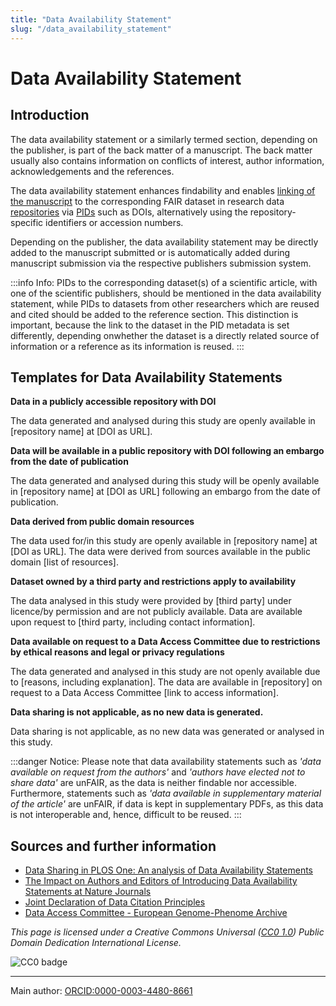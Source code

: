 ```yaml
---
title: "Data Availability Statement"
slug: "/data_availability_statement"
---
```


# Data Availability Statement

## Introduction

The data availability statement or a similarly termed section, depending on the publisher, is part of the back matter of a manuscript. The back matter usually also contains information on conflicts of interest, author information, acknowledgements and the references.

The data availability statement enhances findability and enables [linking of the manuscript](/docs/best_practice/#how-to-use-dataset-pids-in-scientific-articles) to the corresponding FAIR dataset in research data [repositories](/docs/repositories) via [PIDs](/docs/pid) such as DOIs, alternatively using the repository-specific identifiers or accession numbers.

Depending on the publisher, the data availability statement may be directly added to the manuscript submitted or is automatically added during manuscript submission via the respective publishers submission system.

:::info Info:
PIDs to the corresponding dataset(s) of a scientific article, with one of the scientific publishers, should be mentioned in the data availability statement, while PIDs to datasets from other researchers which are reused and cited should be added to the reference section. This distinction is important, because the link to the dataset in the PID metadata is set differently, depending onwhether the dataset is a directly related source of information or a reference as its information is reused.
:::

## Templates for Data Availability Statements

<strong>Data in a publicly accessible repository with DOI</strong>

The data generated and analysed during this study are openly available in [repository name] at [DOI as URL].

<strong>
	Data will be available in a public repository with DOI following an embargo
	from the date of publication
</strong>

The data generated and analysed during this study will be openly available in [repository name] at [DOI as URL] following an embargo from the date of publication.

<strong>Data derived from public domain resources</strong>

The data used for/in this study are openly available in [repository name] at [DOI as URL]. The data were derived from sources available in the public domain [list of resources].

<strong>
	Dataset owned by a third party and restrictions apply to availability
</strong>

The data analysed in this study were provided by [third party] under licence/by permission and are not publicly available. Data are available upon request to [third party, including contact information].

<strong>
	Data available on request to a Data Access Committee due to restrictions by
	ethical reasons and legal or privacy regulations
</strong>

The data generated and analysed in this study are not openly available due to [reasons, including explanation]. The data are available in [repository] on request to a Data Access Committee [link to access information].

<strong>Data sharing is not applicable, as no new data is generated.</strong>

Data sharing is not applicable, as no new data was generated or analysed in this study.

:::danger Notice:
Please note that data availability statements such as _'data available on request from the authors'_ and _'authors have elected not to share data'_ are unFAIR, as the data is neither findable nor accessible. Furthermore, statements such as _'data available in supplementary material of the article'_ are unFAIR, if data is kept in supplementary PDFs, as this data is not interoperable and, hence, difficult to be reused.
:::

## Sources and further information

- [Data Sharing in PLOS One: An analysis of Data Availability Statements](https://doi.org/10.1371/journal.pone.0194768)
- [The Impact on Authors and Editors of Introducing Data Availability Statements at Nature Journals](https://doi.org/10.2218/ijdc.v13i1.614)
- [Joint Declaration of Data Citation Principles](https://doi.org/10.25490/a97f-egyk)
- [Data Access Committee - European Genome-Phenome Archive ](https://ega-archive.org/submission/data_access_committee)

*This page is licensed under a Creative Commons Universal ([CC0 1.0](https://creativecommons.org/publicdomain/zero/1.0/deed.en)) Public Domain Dedication International License.*

![CC0 badge](https://licensebuttons.net/l/zero/1.0/88x31.png)

---

Main author: [ORCID:0000-0003-4480-8661](https://orcid.org/0000-0003-4480-8661)
